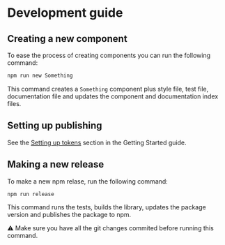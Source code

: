 # Development guide

## Creating a new component

To ease the process of creating components you can run the following command:

```bash
npm run new Something
```

This command creates a `Something` component plus style file, test file, documentation file and updates the component and documentation index files. 

## Setting up publishing

See the [Setting up tokens](/) section in the Getting Started guide.

## Making a new release

To make a new npm relase, run the following command:

```bash
npm run release
```

This command runs the tests, builds the library, updates the package version and publishes the package to npm.

⚠️ Make sure you have all the git changes commited before running this command.
